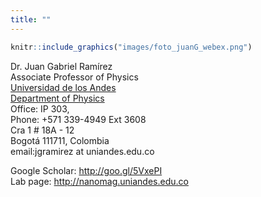 ```yaml
---
title: ""
---
```



```r
knitr::include_graphics("images/foto_juanG_webex.png")
```

 
  Dr. Juan Gabriel Ramírez <br>
  Associate Professor of Physics <br>
  [Universidad de los Andes](https://uniandes.edu.co) <br>
  [Department of Physics](https://fisica.uniandes.edu.co) <br>
  Office: IP 303, <br>
  Phone: +571 339-4949 Ext 3608 <br>
  Cra 1 # 18A - 12 <br>
  Bogotá 111711, Colombia <br>
  email:jgramirez at uniandes.edu.co <br>

  Google Scholar: [http://goo.gl/5VxePI](http://goo.gl/5VxePI) <br>
  Lab page: [http://nanomag.uniandes.edu.co](http://nanomag.uniandes.edu.co) <br>
 